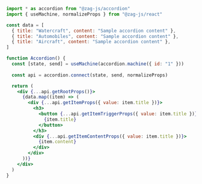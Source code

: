 ```jsx
import * as accordion from "@zag-js/accordion"
import { useMachine, normalizeProps } from "@zag-js/react"

const data = [
  { title: "Watercraft", content: "Sample accordion content" },
  { title: "Automobiles", content: "Sample accordion content" },
  { title: "Aircraft", content: "Sample accordion content" },
]

function Accordion() {
  const [state, send] = useMachine(accordion.machine({ id: "1" }))
  
  const api = accordion.connect(state, send, normalizeProps)

  return (
    <div {...api.getRootProps()}>
      {data.map((item) => (
        <div {...api.getItemProps({ value: item.title })}>
          <h3>
            <button {...api.getItemTriggerProps({ value: item.title })}>
              {item.title}
            </button>
          </h3>
          <div {...api.getItemContentProps({ value: item.title })}>
            {item.content}
          </div>
        </div>
      ))}
    </div>
  )
}
```

